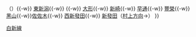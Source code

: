{{鐵道路線
|模板名稱 = 白新線
|名稱 = [[File:JR logo (east).svg|25px|東日本旅客鐵道|link=東日本旅客鐵道]] [[白新線]]
|代表色 = #f387b7
|車站列表 = [[新潟站|新潟]]{{-w}} （{{link-ja|上沼垂信號場|上沼垂信号場}}）{{-w}} [[東新潟站|東新潟]]{{-w}} {{link-ja|新潟貨運總站|新潟貨物ターミナル駅|新潟（貨）}}{{-w}} [[大形站|大形]]{{-w}} [[新崎站|新崎]]{{-w}} [[早通站|早通]]{{-w}} [[豐榮站 (日本)|豐榮]]{{-w}} [[黑山站 (日本)|黑山]]{{-w}}[[佐佐木站|佐佐木]]{{-w}} [[西新發田站|西新發田]]{{-w}} [[新發田站|新發田]]（[[Template:羽越本線|村上方向]]→）
}}<noinclude>
[[Category:東日本旅客鐵道路線模板|白新線]]
</noinclude>